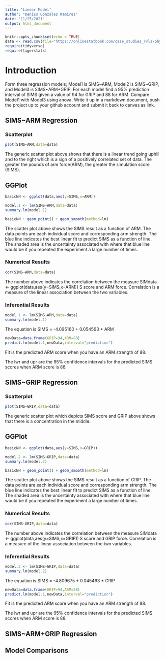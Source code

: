 ```yaml
---
title: "Linear Model"
author: "Deniss Gonzalez Ramirez"
date: "11/25/2021"
output: html_document
---
```


```r
knitr::opts_chunk$set(echo = TRUE)
data <- read.csv(file="https://onlinestatbook.com/case_studies_rvls/physical_strength/data.txt",sep="",header=TRUE)
require(tidyverse)
require(tigerstats)
```

# Introduction

Form three regression models; Model1 is SIMS~ARM, Model2 is SIMS~GRIP, and Model3 is SIMS~ARM+GRIP. For each model find a 95% prediction interval of SIMS given a value of 94  for GRIP and 88 for ARM. Compare Model1 with Model3 using anova. Write it up in a markdown document, push the project up to your github account and submit it back to canvas as link. 

## SIMS~ARM Regression


### Scatterplot

```r
plot(SIMS~ARM,data=data)
```

The generic scatter plot above shows that there is a linear trend going uphill and to the right which is a sign of a positively correlated set of data. The greater the pounds of arm force(ARM), the greater the simulation score (SIMS).


## GGPlot

```r
basicNN <- ggplot(data,aes(y=SIMS,x=ARM))
```

```r
model.1 <- lm(SIMS~ARM,data=data)
summary.lm(model.1)
```

```r
basicNN + geom_point() + geom_smooth(method=lm)
``` 


The scatter plot above shows the SIMS result as a function of ARM. The data points are each individual score and corresponding arm strength. The blue line indicates the best linear fit to predict SIMS as a function of line. The shaded area is the uncertainty associated with where that blue line would be if you repeated the experiment a large number of times. 
  

### Numerical Results
```r
cor(SIMS~ARM,data=data)
```

The number above indicates the correlation between the measure SIMdata <- ggplot(data,aes(y=SIMS,x=ARM))
S score and ARM force. Correlation is a measure of the linear association between the two variables. 



### Inferential Results
```r
model.1 <- lm(SIMS~ARM,data=data)
summary.lm(model.1)
```


The equation is SIMS = -4.095160 + 0.054563 * ARM 


```r
newData=data.frame(GRIP=94,ARM=88)
predict.lm(model.1,newData,interval="prediction")

```

Fit is the predicted ARM score when you have an ARM strength of 88.

The lwr and upr are the 95% confidence intervals for the predicted SIMS scores when ARM score is 88.

## SIMS~GRIP Regression


### Scatterplot

```r
plot(SIMS~GRIP,data=data)
```

The generic scatter plot which depicts SIMS score and GRIP above shows that there is a concentration in the middle. 


## GGPlot

```r
basicNN <- ggplot(data,aes(y=SIMS,x=GRIP))
```
```r
model.2 <- lm(SIMS~GRIP,data=data)
summary.lm(model.2)
```
```r
basicNN + geom_point() + geom_smooth(method=lm)
``` 


The scatter plot above shows the SIMS result as a function of GRIP. The data points are each individual score and corresponding arm strength. The blue line indicates the best linear fit to predict SIMS as a function of line. The shaded area is the uncertainty associated with where that blue line would be if you repeated the experiment a large number of times. 
  

### Numerical Results
```r
cor(SIMS~GRIP,data=data)
```

The number above indicates the correlation between the measure SIMdata <- ggplot(data,aes(y=SIMS,x=GRIP))
S score and GRIP force. Correlation is a measure of the linear association between the two variables. 



### Inferential Results
```r
model.2 <- lm(SIMS~GRIP,data=data)
summary.lm(model.2)
```


The equation is SIMS = -4.809675 + 0.045463 * GRIP 


```r
newData=data.frame(GRIP=94,ARM=88)
predict.lm(model.1,newData,interval="prediction")

```

Fit is the predicted ARM score when you have an ARM strength of 88.

The lwr and upr are the 95% confidence intervals for the predicted SIMS scores when ARM score is 88.




## SIMS~ARM+GRIP Regression



## Model Comparisons


